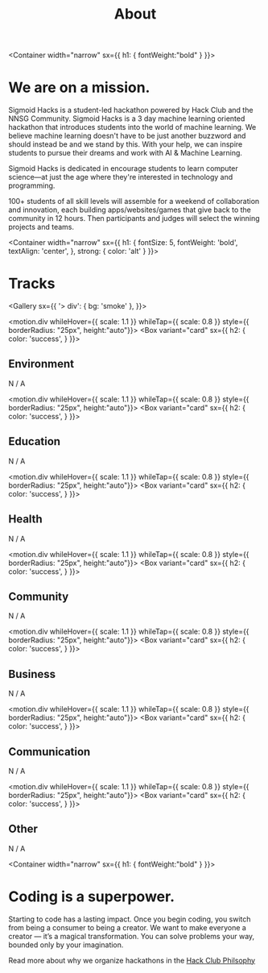 

<Header sx={{ bg: 'primary' }} width="narrow">

# About

</Header>

<Container width="narrow"
    sx={{
        h1: {
            fontWeight:"bold"
        }
    }}>

# We are on a mission.

Sigmoid Hacks is a student-led hackathon powered by Hack Club and the NNSG Community. Sigmoid Hacks is a 3 day machine learning oriented hackathon that introduces students into the world of machine learning. We believe machine learning doesn't have to be just another buzzword and should instead be and we stand by this. With your help, we can inspire students to pursue their dreams and work with AI & Machine Learning.

Sigmoid Hacks is dedicated in encourage students to learn computer science—at just the age where they're interested in technology and programming.

100+ students of all skill levels will assemble for a weekend of collaboration and innovation, each building apps/websites/games that give back to the community in 12 hours. Then participants and judges will select the winning projects and teams.

</Container>

<Container width="narrow"
  sx={{
    h1: {
      fontSize: 5,
      fontWeight: 'bold',
      textAlign: 'center',
    },
    strong: {
      color: 'alt'
    }
  }}>

# Tracks

</Container>

<Gallery sx={{
    '> div': {
        bg: 'smoke'
    },
}}>

<motion.div whileHover={{ scale: 1.1 }} whileTap={{ scale: 0.8 }} style={{ borderRadius: "25px", height:"auto"}}>
<Box variant="card"
sx={{
    h2: {
        color: 'success',
    }
    }}>

## Environment

N / A

</Box>
</motion.div>

<motion.div whileHover={{ scale: 1.1 }} whileTap={{ scale: 0.8 }} style={{ borderRadius: "25px", height:"auto"}}>
<Box variant="card"
sx={{
    h2: {
        color: 'success',
    }
    }}>

## Education

N / A

</Box>
</motion.div>

<motion.div whileHover={{ scale: 1.1 }} whileTap={{ scale: 0.8 }} style={{ borderRadius: "25px", height:"auto"}}>
<Box variant="card"
sx={{
    h2: {
        color: 'success',
    }
    }}>

## Health

N / A

</Box>
</motion.div>

<motion.div whileHover={{ scale: 1.1 }} whileTap={{ scale: 0.8 }} style={{ borderRadius: "25px", height:"auto"}}>
<Box variant="card"
sx={{
    h2: {
        color: 'success',
    }
    }}>

## Community

N / A

</Box>
</motion.div>

<motion.div whileHover={{ scale: 1.1 }} whileTap={{ scale: 0.8 }} style={{ borderRadius: "25px", height:"auto"}}>
<Box variant="card"
sx={{
    h2: {
        color: 'success',
    }
    }}>

## Business

N / A

</Box>
</motion.div>

<motion.div whileHover={{ scale: 1.1 }} whileTap={{ scale: 0.8 }} style={{ borderRadius: "25px", height:"auto"}}>
<Box variant="card"
sx={{
    h2: {
        color: 'success',
    }
    }}>

## Communication

N / A

</Box>
</motion.div>

<motion.div whileHover={{ scale: 1.1 }} whileTap={{ scale: 0.8 }} style={{ borderRadius: "25px", height:"auto"}}>
<Box variant="card"
sx={{
    h2: {
        color: 'success',
    }
    }}>

## Other

N / A

</Box>
</motion.div>

</Gallery>

<Container width="narrow"
    sx={{
        h1: {
            fontWeight:"bold"
        }
    }}>

# Coding is a superpower.

Starting to code has a lasting impact. Once you begin coding, you switch from being a consumer to being a creator. We want to make everyone a creator — it’s a magical transformation. You can solve problems your way, bounded only by your imagination.

Read more about why we organize hackathons in the <a href="https://hackclub.com/philosophy/" target="_blank">Hack Club Philsophy</a>

</Container>
